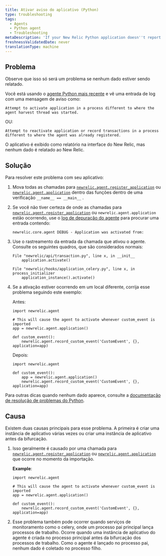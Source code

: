 ```yaml
---
title: Ativar aviso do aplicativo (Python)
type: troubleshooting
tags:
  - Agents
  - Python agent
  - Troubleshooting
metaDescription: 'If your New Relic Python application doesn''t report data and you see an activation warning message, try these troubleshooting steps.'
freshnessValidatedDate: never
translationType: machine
---
```


## Problema

<Callout variant="important">
  Observe que isso só será um problema se nenhum dado estiver sendo relatado.
</Callout>

Você está usando o [agente Python mais recente](/docs/release-notes/agent-release-notes/python-release-notes) e vê uma entrada de log com uma mensagem de aviso como:

```
Attempt to activate application in a process different to where the agent harvest thread was started.
```

OU:

```
Attempt to reactivate application or record transactions in a process different to where the agent was already registered.
```

O aplicativo é exibido como relatório na interface do New Relic, mas nenhum dado é relatado ao New Relic.

## Solução

Para resolver este problema com seu aplicativo:

1. Mova todas as chamadas para [`newrelic.agent.register_application`](/docs/agents/python-agent/python-agent-api/register_application) ou [`newrelic.agent.application`](/docs/agents/python-agent/python-agent-api/application) dentro das funções dentro de uma verificação `__name__ == __main__` .

2. Se você não tiver certeza de onde as chamadas para [`newrelic.agent.register_application`](/docs/agents/python-agent/python-agent-api/register_application) ou `newrelic.agent.application` estão ocorrendo, use o [log de depuração do agente](/docs/agents/python-agent/troubleshooting/python-agent-logging) para procurar uma entrada contendo:

   ```
   newrelic.core.agent DEBUG - Application was activated from:
   ```

3. Use o rastreamento da entrada da chamada que ativou o agente. Consulte os seguintes quadros, que são considerados normais:

   ```
   File "newrelic/api/transaction.py", line x, in __init__
       application.activate()
   ```

   ```
   File "newrelic/hooks/application_celery.py", line x, in process_initializer
       application_instance().activate()
   ```

4. Se a ativação estiver ocorrendo em um local diferente, corrija esse problema seguindo este exemplo:

   Antes:

   ```
   import newrelic.agent

   # This will cause the agent to activate whenever custom_event is imported
   app = newrelic.agent.application()

   def custom_event():
       newrelic.agent.record_custom_event('CustomEvent', {}, application=app)
   ```

   Depois:

   ```
   import newrelic.agent

   def custom_event():
       app = newrelic.agent.application()
       newrelic.agent.record_custom_event('CustomEvent', {}, application=app)
   ```

Para outras dicas quando nenhum dado aparece, consulte a [documentação de resolução de problemas do Python](/docs/agents/python-agent/troubleshooting/no-data-appears-python).

## Causa

Existem duas causas principais para esse problema. A primeira é criar uma instância de aplicativo várias vezes ou criar uma instância de aplicativo antes da bifurcação.

1. Isso geralmente é causado por uma chamada para [`newrelic.agent.register_application`](/docs/agents/python-agent/python-agent-api/register_application) ou [`newrelic.agent.application`](/docs/agents/python-agent/python-agent-api/application) que ocorre no momento da importação.

   <DNT>**Example**</DNT>:

   ```
   import newrelic.agent

   # This will cause the agent to activate whenever custom_event is imported
   app = newrelic.agent.application()

   def custom_event():
       newrelic.agent.record_custom_event('CustomEvent', {}, application=app)
   ```

2. Esse problema também pode ocorrer quando serviços de monitoramento como o celery, onde um processo pai principal lança processos de trabalho. Ocorre quando uma instância de aplicativo do agente é criada no processo principal antes da bifurcação dos processos de trabalho. Como o agente é lançado no processo pai, nenhum dado é coletado no processo filho.
